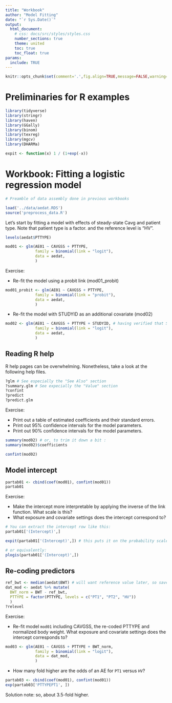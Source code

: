 ```yaml
---
title: "Workbook"
author: "Model Fitting"
date: "`r Sys.Date()`"
output:
  html_document:
    # css: docs/src/styles/styles.css
    number_sections: true
    theme: united
    toc: true
    toc_float: true
params:
  include: TRUE
---
```



```r
knitr::opts_chunk$set(comment='.',fig.align=TRUE,message=FALSE,warning=FALSE)
```


# Preliminaries for R examples

```r
library(tidyverse)
library(stringr)
library(haven)
library(GGally)
library(binom)
library(texreg)
library(mgcv)
library(DHARMa)

expit <- function(x) 1 / (1+exp(-x))
```



# Workbook: Fitting a logistic regression model

```r
# Preamble of data assembly done in previous workbooks

load('../data/aedat.RDS')
source('preprocess_data.R')
```

Let's start by fitting a model with effects of steady-state Cavg and patient type.  Note that patient type is a factor. and the reference level is "HV".

```r
levels(aedat$PTTYPE)
```


```r
mod01 <- glm(AE01 ~ CAVGSS + PTTYPE,
             family = binomial(link = "logit"),
             data = aedat,
             )
```

Exercise:

* Re-fit the model using a probit link (mod01_probit)

```r
mod01_probit <- glm(AE01 ~ CAVGSS + PTTYPE,
             family = binomial(link = "probit"),
             data = aedat,
             )
```

* Re-fit the model with STUDYID as an additional covariate (mod02)

```r
mod02 <- glm(AE01 ~ CAVGSS + PTTYPE + STUDYID, # having verified that STUDYID is a factor var!
             family = binomial(link = "logit"),
             data = aedat,
             )
```


## Reading R help

R help pages can be overwhelming.  Nonetheless, take a look at the following help files.

```r
?glm # See especially the "See Also" section
?summary.glm # See expecially the "Value" section
?confint
?predict
?predict.glm
```

Exercise:

* Print out a table of estimated coefficients and their standard errors.
* Print out 95% confidence intervals for the model parameters.
* Print out 90% confidence intervals for the model parameters.

```r
summary(mod02) # or, to trim it down a bit :
summary(mod02)$coefficients 
```


```r
confint(mod02)
```


## Model intercept

```r
partab01 <- cbind(coef(mod01), confint(mod01))
partab01
```

Exercise:

* Make the intercept more interpretable by applying the inverse of the link function.  What scale is this?
* What exposure and covariate settings does the intercept correspond to?

```r
# You can extract the intercept row like this:
partab01['(Intercept)',]
```


```r
expit(partab01['(Intercept)',]) # this puts it on the probability scale
```


```r
# or equivalently: 
plogis(partab01['(Intercept)',])
```


## Re-coding predictors

```r
ref_bwt <- median(aedat$BWT) # will want reference value later, so save as variable!
dat_mod <- aedat %>% mutate(
  BWT_norm = BWT - ref_bwt,
  PTTYPE = factor(PTTYPE, levels = c("PT1", "PT2", "HV"))
  )
?relevel
```

Exercise: 

* Re-fit model `mod01` including CAVGSS, the re-coded PTTYPE and normalized body weight.  What exposure and covariate settings does the intercept corresponds to?

```r
mod03 <- glm(AE01 ~ CAVGSS + PTTYPE + BWT_norm,
             family = binomial(link = "logit"),
             data = dat_mod, 
             )
```

* How many fold higher are the odds of an AE for `PT1` versus `HV`?

```r
partab03 <- cbind(coef(mod01), confint(mod01))
exp(partab03['PTTYPEPT1', ])
```

Solution note: so, about 3.5-fold higher. 


